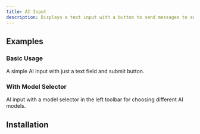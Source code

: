 ```yaml
---
title: AI Input
description: Displays a text input with a button to send messages to an AI.
---
```



## Examples
### Basic Usage

A simple AI input with just a text field and submit button.

<ComponentExample name="ai-input-basic" />

### With Model Selector

AI input with a model selector in the left toolbar for choosing different AI models.

<ComponentExample name="ai-input-models" />

## Installation

<ComponentInstallation name="ai-input" />

